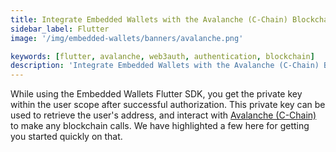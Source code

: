 ```yaml
---
title: Integrate Embedded Wallets with the Avalanche (C-Chain) Blockchain in Flutter
sidebar_label: Flutter
image: '/img/embedded-wallets/banners/avalanche.png'

keywords: [flutter, avalanche, web3auth, authentication, blockchain]
description: 'Integrate Embedded Wallets with the Avalanche (C-Chain) Blockchain in Flutter | Embedded Wallets'
---
```



<SEO
  title="Integrate Embedded Wallets with the Avalanche (C-Chain) Blockchain in Flutter"
  description="Integrate Embedded Wallets with the Avalanche (C-Chain) Blockchain in Flutter | Embedded Wallets"
  image="https://docs.metamask.io/img/embedded-wallets/banners/avalanche.png"
  slug="/embedded-wallets/connect-blockchain/evm/avalanche/flutter"
/>

While using the Embedded Wallets Flutter SDK, you get the private key within the user scope after successful authorization. This private key can be used to retrieve the user's address, and interact with [Avalanche (C-Chain)](https://www.avax.network/) to make any blockchain calls. We have highlighted a few here for getting you started quickly on that.

<EVMInteraction />
